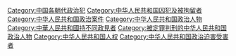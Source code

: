 [[Category:中国各朝代政治犯|Category:中国各朝代政治犯]]
[[Category:中华人民共和国囚犯及被拘留者|Category:中华人民共和国囚犯及被拘留者]]
[[Category:中华人民共和国政治案件|Category:中华人民共和国政治案件]]
[[Category:中华人民共和国政治人物|Category:中华人民共和国政治人物]]
[[Category:中華人民共和國持不同政見者|Category:中華人民共和國持不同政見者]]
[[Category:被定罪判刑的中华人民共和国政治人物|Category:被定罪判刑的中华人民共和国政治人物]]
[[Category:中华人民共和国人权|Category:中华人民共和国人权]]
[[Category:中华人民共和国政治迫害受害者|Category:中华人民共和国政治迫害受害者]]